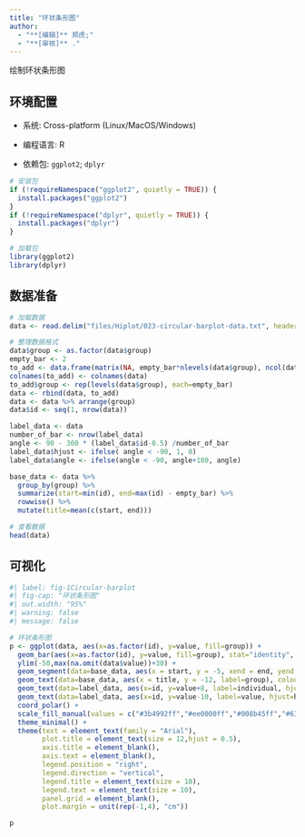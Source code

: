 ```yaml
---
title: "环状条形图"
author:
  - "**[编辑]** 郑虎;"
  - "**[审核]** ."
---
```


绘制环状条形图

## 环境配置

-   系统: Cross-platform (Linux/MacOS/Windows)

-   编程语言: R

-   依赖包: `ggplot2`; `dplyr`

```r
# 安装包
if (!requireNamespace("ggplot2", quietly = TRUE)) {
  install.packages("ggplot2")
}
if (!requireNamespace("dplyr", quietly = TRUE)) {
  install.packages("dplyr")
}

# 加载包
library(ggplot2)
library(dplyr)
```

## 数据准备

```r
# 加载数据
data <- read.delim("files/Hiplot/023-circular-barplot-data.txt", header = T)

# 整理数据格式
data$group <- as.factor(data$group)
empty_bar <- 2
to_add <- data.frame(matrix(NA, empty_bar*nlevels(data$group), ncol(data)))
colnames(to_add) <- colnames(data)
to_add$group <- rep(levels(data$group), each=empty_bar)
data <- rbind(data, to_add)
data <- data %>% arrange(group)
data$id <- seq(1, nrow(data))

label_data <- data
number_of_bar <- nrow(label_data)
angle <- 90 - 360 * (label_data$id-0.5) /number_of_bar
label_data$hjust <- ifelse( angle < -90, 1, 0)
label_data$angle <- ifelse(angle < -90, angle+180, angle)

base_data <- data %>% 
  group_by(group) %>% 
  summarize(start=min(id), end=max(id) - empty_bar) %>% 
  rowwise() %>% 
  mutate(title=mean(c(start, end)))

# 查看数据
head(data)
```

## 可视化

```r
#| label: fig-1Circular-barplot
#| fig-cap: "环状条形图"
#| out.width: "95%"
#| warning: false
#| message: false

# 环状条形图
p <- ggplot(data, aes(x=as.factor(id), y=value, fill=group)) +
  geom_bar(aes(x=as.factor(id), y=value, fill=group), stat="identity", alpha=0.5) +
  ylim(-50,max(na.omit(data$value))+30) +
  geom_segment(data=base_data, aes(x = start, y = -5, xend = end, yend = -5), colour = "black", alpha=0.8, size=0.8 , inherit.aes = FALSE )  +
  geom_text(data=base_data, aes(x = title, y = -12, label=group), colour = "black", alpha=0.8, size=4, fontface="bold", inherit.aes = FALSE) +
  geom_text(data=label_data, aes(x=id, y=value+8, label=individual, hjust=hjust), color="black", fontface="bold",alpha=0.6, size=3, angle= label_data$angle, inherit.aes = FALSE ) +
  geom_text(data=label_data, aes(x=id, y=value-10, label=value, hjust=hjust), color="black", fontface="bold",alpha=0.6, size=3, angle= label_data$angle, inherit.aes = FALSE ) +
  coord_polar() + 
  scale_fill_manual(values = c("#3b4992ff","#ee0000ff","#008b45ff","#631879ff")) +
  theme_minimal() +
  theme(text = element_text(family = "Arial"),
        plot.title = element_text(size = 12,hjust = 0.5),
        axis.title = element_blank(),
        axis.text = element_blank(),
        legend.position = "right",
        legend.direction = "vertical",
        legend.title = element_text(size = 10),
        legend.text = element_text(size = 10),
        panel.grid = element_blank(),
        plot.margin = unit(rep(-1,4), "cm"))

p
```




